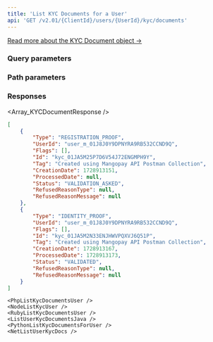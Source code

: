 ```yaml
---
title: 'List KYC Documents for a User'  
api: 'GET /v2.01/{ClientId}/users/{UserId}/kyc/documents'  
---
```





[Read more about the KYC Document object →](/api-reference/kyc-documents/kyc-document-object)

### Query parameters  

<Status1 />  

<Type1 />  

<BeforeDate2 />  

<AfterDate2 />  


### Path parameters  

<UserId />  

### Responses  

<AccordionGroup><Accordion title="200">  

<Array_KYCDocumentResponse /></Accordion></AccordionGroup>  

<ResponseExample>  

```json 200  
[
    {
        "Type": "REGISTRATION_PROOF",
        "UserId": "user_m_01J8J0Y9DPNYRA9RB532CCND9Q",
        "Flags": [],
        "Id": "kyc_01JA5M25P7D6V54J72ENGMPH9Y",
        "Tag": "Created using Mangopay API Postman Collection",
        "CreationDate": 1728913151,
        "ProcessedDate": null,
        "Status": "VALIDATION_ASKED",
        "RefusedReasonType": null,
        "RefusedReasonMessage": null
    },
    {
        "Type": "IDENTITY_PROOF",
        "UserId": "user_m_01J8J0Y9DPNYRA9RB532CCND9Q",
        "Flags": [],
        "Id": "kyc_01JA5M2N33ENJHWVPQXVJ6Q51P",
        "Tag": "Created using Mangopay API Postman Collection",
        "CreationDate": 1728913167,
        "ProcessedDate": 1728913173,
        "Status": "VALIDATED",
        "RefusedReasonType": null,
        "RefusedReasonMessage": null
    }
]
 ```  

</ResponseExample>  

<RequestExample>  

    <PhpListKycDocumentsUser />
    <NodeListKycUser />
    <RubyListKycDocumentsUser />
    <ListUserKycDocumentsJava />
    <PythonListKycDocumentsForUser />
    <NetListUserKycDocs />
  
</RequestExample>
